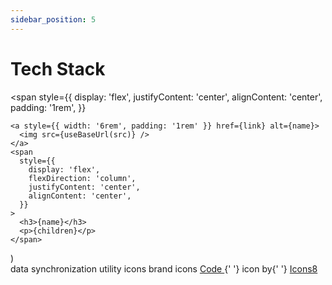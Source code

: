 ```yaml
---
sidebar_position: 5
---
```


# Tech Stack

  <span
    style={{
      display: 'flex',
      justifyContent: 'center',
      alignContent: 'center',
      padding: '1rem',
    }}
  >
    <a style={{ width: '6rem', padding: '1rem' }} href={link} alt={name}>
      <img src={useBaseUrl(src)} />
    </a>
    <span
      style={{
        display: 'flex',
        flexDirection: 'column',
        justifyContent: 'center',
        alignContent: 'center',
      }}
    >
      <h3>{name}</h3>
      <p>{children}</p>
    </span>
  </span>
)

<div style={{ display: 'flex', flexWrap: 'wrap', justifyContent: 'center' }}>
<TechStack
  name="Docusuarus"
  link="https://docusaurus.io/"
  src="/img/logo.svg"
/>
<TechStack
  name="React"
  link="https://reactjs.org/"
  src="/img/tech-stack/react.svg"
/>
<TechStack
  name="React Query"
  link="https://react-query.tanstack.com/"
  src="/img/tech-stack/react-query.svg"
>
  data synchronization
</TechStack>
<TechStack
  name="TypeScript"
  link="https://www.typescriptlang.org/"
  src="/img/tech-stack/typescript.svg"
/>
<TechStack
  name="Vanilla CSS"
  link="https://developer.mozilla.org/en-US/docs/Web/CSS"
  src="/img/tech-stack/css3.svg"
/>
<TechStack
  name="Heroicons"
  link="https://heroicons.com/"
  src="/img/tech-stack/heroicons.svg"
>
  utility icons
</TechStack>
<TechStack
  name="Simple Icons"
  link="https://simpleicons.org/"
  src="/img/tech-stack/simpleicons.svg"
>
  brand icons
</TechStack>
<TechStack
  name="Icons8"
  link="https://icons8.com/"
  src="https://upload.wikimedia.org/wikipedia/commons/4/42/Icons8_logo.svg"
>
  <a target="_blank" href="https://icons8.com/icon/lL6HOeUhTyfg/code">
    Code
  </a>{' '}
  icon by{' '}
  <a target="_blank" href="https://icons8.com">
    Icons8
  </a>
</TechStack>

</div>

